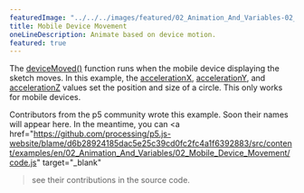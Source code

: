---
featuredImage: "../../../images/featured/02_Animation_And_Variables-02_Mobile_Device_Movement-thumbnail.jpg"
title: Mobile Device Movement
oneLineDescription: Animate based on device motion.
featured: true
---

The <a href="https://p5js.org/reference/#/p5/deviceMoved" target="_blank">deviceMoved()</a>
function runs when the mobile device displaying the sketch moves.
In this example, the
<a href="https://p5js.org/reference/#/p5/accelerationX" target="_blank">accelerationX</a>,
<a href="https://p5js.org/reference/#/p5/accelerationY" target="_blank">accelerationY</a>,
and <a href="https://p5js.org/reference/#/p5/accelerationZ" target="_blank">accelerationZ</a>
values set the position and size of a circle.
This only works for mobile devices.

Contributors from the p5 community wrote this example. Soon their names will 
appear here. In the meantime, you can 
<a 
href="https://github.com/processing/p5.js-website/blame/d6b28924185dac5e25c39cd0fc2fc4a1f6392883/src/content/examples/en/02_Animation_And_Variables/02_Mobile_Device_Movement/code.js" target="_blank"
>see their contributions in the source code</a>.